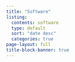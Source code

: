 ```yaml
---
title: "Software"
listing:
  contents: software
  type: default
  sort: "date desc"
  categories: true
page-layout: full
title-block-banner: true
---
```

